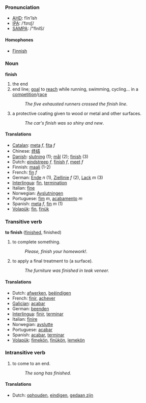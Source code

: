 ===Pronunciation===
*[[w:AHD|AHD]]: fĭn'ĭsh
*[[w:IPA|IPA]]: /ˈfɪnɪʃ/
*[[w:SAMPA|SAMPA]]: /"fInIS/
====Homophones====
*[[Finnish]]

=== Noun ===
'''finish'''

# the end
# end line; [[goal]] to [[reach]] while running, swimming, cycling... in a [[competition]]/[[race]]
#:''The five exhausted runners crossed the finish line''.
#a protective coating given to wood or metal and other surfaces.
#:''The car's finish was so shiny and new''.

====Translations====
*[[Catalan]]: [[meta]] ''f'', [[fita]] ''f''
*Chinese: [[终结]]
*[[Danish]]: [[slutning]] (1); [[mål]] (2); [[finish]] (3)
*Dutch: [[eindstreep]] ''f'', [[finish]] ''f'', [[meet]] ''f''
*Finnish: [[maali]] (1-2)
*French: [[fin]] ''f''
*German: [[Ende]] ''n'' (1), [[Ziellinie]] ''f'' (2), [[Lack]] ''m'' (3)
*[[Interlingua]]: [[fin]], [[termination]]
*Italian: [[fine]]
*Norwegian: [[Avslutningen]]
*Portuguese: [[fim]] ''m'', [[acabamento]] ''m''
*Spanish: [[meta]] ''f'', [[fin]] ''m'' (1)
*[[Volapük]]: [[fin]], [[finük]]

=== Transitive verb ===
'''to finish''' ([[finished]], finished)

# to complete something.
#:''Please, finish your homework!''.
# to apply a final treatment to (a surface).
#:''The furniture was finished in teak veneer.''

==== Translations ====
*Dutch: [[afwerken]], [[beëindigen]]
*French: [[finir]], [[achever]]
*[[Galician]]: [[acabar]]
*German: [[beenden]]
*[[Interlingua]]: [[finir]], [[terminar]]
*Italian: [[finire]]
*Norwegian: [[avslutte]]
*Portuguese: [[acabar]]
*Spanish: [[acabar]], [[terminar]]
*[[Volapük]]: [[fimekön]], [[finükön]], [[lemekön]]

=== Intransitive verb ===

# to come to an end.
#:''The song has finished.''

==== Translations ====
*Dutch: [[ophouden]], [[eindigen]], [[gedaan zijn]]